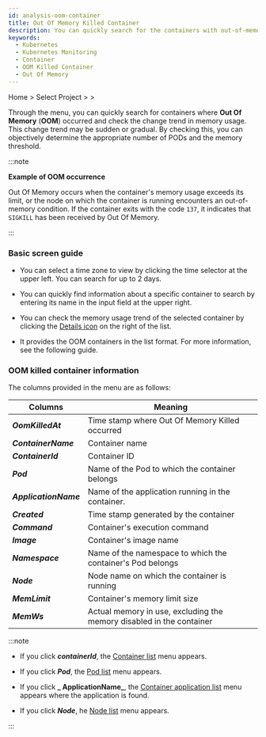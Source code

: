 ```yaml
---
id: analysis-oom-container
title: Out Of Memory Killed Container
description: You can quickly search for the containers with out-of-memory (OOM) and check the changes in memory usage at each time.
keywords:
  - Kubernetes
  - Kubernetes Monitoring
  - Container
  - OOM Killed Container
  - Out Of Memory
---
```


Home > Select Project > <Cmdname sid="side_container" className="uitext" /> > <Cmdname sid="side_oomContainer" className="uitext" />

Through the <Cmdname sid="side_oomContainer" className="uitext" /> menu, you can quickly search for containers where **Out Of Memory** (**OOM**) occurred and check the change trend in memory usage. This change trend may be sudden or gradual. By checking this, you can objectively determine the appropriate number of PODs and the memory threshold.

:::note 

**Example of OOM occurrence**

Out Of Memory occurs when the container's memory usage exceeds its limit, or the node on which the container is running encounters an out-of-memory condition. If the container exits with the code `137`, it indicates that `SIGKILL` has been received by Out Of Memory.

:::

### Basic screen guide

<ImgLang img='whatap_kubernetes_analysis_oom_container_1.png' desc='Out Of Memory Killed Container' />

- You can select a time zone to view by clicking the time selector at the upper left. You can search for up to 2 days.

- You can quickly find information about a specific container to search by entering its name in the input field at the upper right.

- You can check the memory usage trend of the selected container by clicking the [Details icon](/img/ic-static.svg) on ​​the right of the list. 

- It provides the OOM containers in the list format. For more information, see the following guide.

### OOM killed container information

The columns provided in the <Cmdname sid="side_oomContainer" className="uitext" /> menu are as follows:

| Columns               | Meaning                                                              |
| --------------------- | -------------------------------------------------------------------- |
| **_OomKilledAt_**     | Time stamp where Out Of Memory Killed occurred                       |
| **_ContainerName_**   | Container name                                                       |
| **_ContainerId_**     | Container ID                                                         |
| **_Pod_**             | Name of the Pod to which the container belongs                       |
| **_ApplicationName_** | Name of the application running in the container.                    |
| **_Created_**         | Time stamp generated by the container                                |
| **_Command_**         | Container's execution command                                        |
| **_Image_**           | Container's image name                                               |
| **_Namespace_**       | Name of the namespace to which the container's Pod belongs           |
| **_Node_**            | Node name on which the container is running                          |
| **_MemLimit_**        | Container's memory limit size                                        |
| **_MemWs_**           | Actual memory in use, excluding the memory disabled in the container |

:::note 

- If you click **_containerId_**, the [Container list](/kubernetes/resource-container-list) menu appears.

- If you click **_Pod_**, the [Pod list](/kubernetes/resource-pod-list) menu appears. 

- If you click **_ ApplicationName_**, the [Container application list](/kubernetes/resource-application-list) menu appears where the application is found. 

- If you click **_Node_**, he [Node list](/kubernetes/resource-node-list) menu appears. 

:::
